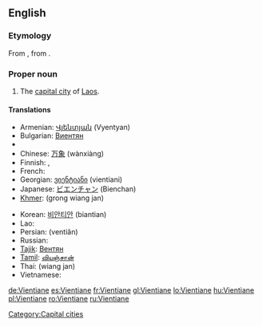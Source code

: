 {{wikipedia}}
==English==

===Etymology===
From {{etyl|fr}} {{term|Vientiane|lang=fr}}, from {{etyl|lo}} {{term|ວຽງຈັນ|tr=wiang-can|sc=Laoo}}.

===Proper noun===
{{en-proper noun}}

# The [[capital city]] of [[Laos]].

====Translations====
{{top}}
* Armenian: [[Վյենտյան]] (Vyentyan)
* Bulgarian: [[Виентян]]
* {{trreq|Burmese}}
* Chinese: [[万象]] (wànxiàng)
* Finnish: {{t-|fi|Vientiane}}, {{t-|fi|Viangchan}}
* French: {{t+|fr|Vientiane}}
* Georgian: [[ვიენტიანი]] (vientiani)
* Japanese: [[ビエンチャン]] (Bienchan)
* [[Khmer]]: {{Khmr|[[ខេត្ត​វៀងច័ន្ទន៍]]}} (grong wiang jan)
{{mid}}
* Korean: [[비안티안]] (biantian)
* Lao: {{t-|lo|ວຽງຈັນ|tr=wiang-can|sc=Laoo|xs=Lao}}
* Persian: {{fa-Arab|[[وینتیان]]}} (ventiân)
* Russian: {{t|ru|Вьентьян|m|tr=Vjentján|sc=Cyrl}}
* [[Tajik]]: [[Вентян]]
* [[Tamil]]: [[வியஞ்சான்]]
* Thai: {{Thai|[[เวียงจันทน์]]}} (wiang jan)
* Vietnamese: {{t|vi|Viêng Chăn|xs=Vietnamese}}
{{bottom}}

[[Category:Capital cities]]

[[de:Vientiane]]
[[es:Vientiane]]
[[fr:Vientiane]]
[[gl:Vientiane]]
[[lo:Vientiane]]
[[hu:Vientiane]]
[[pl:Vientiane]]
[[ro:Vientiane]]
[[ru:Vientiane]]